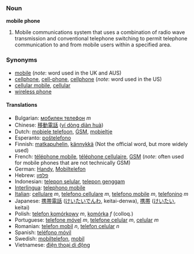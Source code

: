 ===Noun===
'''mobile phone'''

#Mobile communications system that uses a combination of radio wave transmission and conventional telephone switching to permit telephone communication to and from mobile users within a specified area.

===Synonyms===
*[[mobile]] (''note'': word used in the UK and AUS)
*[[cellphone]], [[cell-phone]], [[cellphone]] (''note'': word used in the US)
*[[cellular mobile]], [[cellular]]
*[[wireless phone]]

====Translations====
*Bulgarian: [[мобилен телефон]] ''m''
*Chinese: [[移動電話]] ([[yí dòng diàn huà]])
*Dutch: [[mobiele telefoon]], [[GSM]], [[mobieltje]]
*Esperanto: [[posxtelefono|poŝtelefono]]
*Finnish: [[matkapuhelin]], [[kännykkä]] (Not the official word, but more widely used) 
*French: [[téléphone mobile]], [[téléphone cellulaire]], [[GSM]] (''note'': often used for mobile phones that are not technically GSM)
*German: [[Handy]], [[Mobiltelefon]]
*Hebrew: [[פלפון]]
*Indonesian: [[telepon selular]], [[telepon genggam]]
*[[Interlingua]]: [[telephono mobile]]
*[[Italian]]: [[cellulare]] ''m'', [[telefono cellulare]] ''m'', [[telefono mobile]] ''m'', [[telefonino]] ''m''
*Japanese: [[携帯電話]] ([[けいたいでんわ]], keitai-denwa), [[携帯]] ([[けいたい]], keitai)
*Polish: [[telefon komórkowy]] ''m'', [[komórka]] ''f'' (colloq.)
*Portuguese: [[telefone móvel]] ''m'', [[telefone celular]] ''m'', [[celular]] ''m''
*Romanian: [[telefon mobil]] ''n'', [[telefon celular]] ''n'' 
*Spanish: [[teléfono móvil]]
*Swedish: [[mobiltelefon]], [[mobil]]
*Vietnamese: [[điện thoại di động]]
